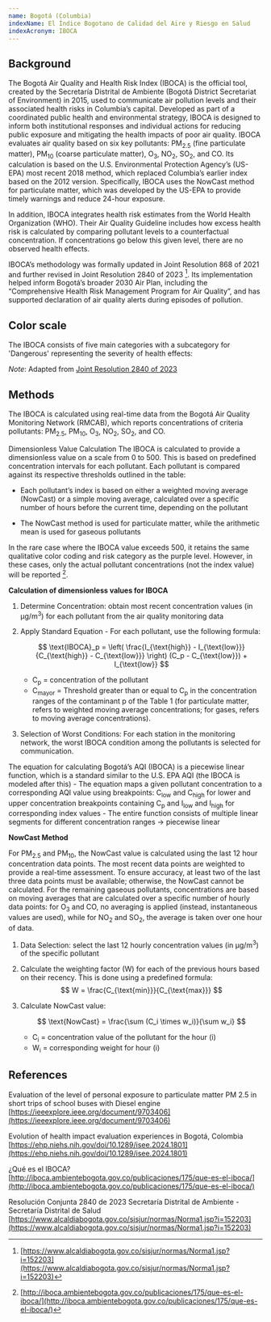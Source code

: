 ```yaml
---
name: Bogotá (Columbia)
indexName: El Índice Bogotano de Calidad del Aire y Riesgo en Salud
indexAcronym: IBOCA
---
```



## Background

The Bogotá Air Quality and Health Risk Index (IBOCA) is the official tool, created by the Secretaría Distrital de Ambiente (Bogotá District 
Secretariat of Environment) in 2015, used to communicate air pollution levels and their associated health risks in Columbia’s capital. Developed as 
part of a coordinated public health and environmental strategy, IBOCA is designed to inform both institutional responses and individual actions for 
reducing public exposure and mitigating the health impacts of poor air quality. IBOCA evaluates air quality based on six key pollutants: PM<sub>2.5</sub> 
(fine particulate matter), PM<sub>10</sub> (coarse particulate matter), O<sub>3</sub>, NO<sub>2</sub>, SO<sub>2</sub>, and CO. Its calculation is based on the U.S. Environmental Protection Agency’s 
(US-EPA) most recent 2018 method, which replaced Columbia’s earlier index based on the 2012 version. Specifically, IBOCA uses the NowCast method for 
particulate matter, which was developed by the US-EPA to provide timely warnings and reduce 24-hour exposure. 

In addition, IBOCA integrates health risk estimates from the World Health Organization (WHO). Their Air Quality Guideline includes how excess health risk 
is calculated by comparing pollutant levels to a counterfactual concentration. If concentrations go below this given level, there are no observed health effects. 

IBOCA’s methodology was formally updated in Joint Resolution 868 of 2021 and further revised in Joint Resolution 2840 of 2023 [^1]. Its implementation helped 
inform Bogotá’s broader 2030 Air Plan, including the “Comprehensive Health Risk Management Program for Air Quality”, and has supported declaration of air 
quality alerts during episodes of pollution. 



## Color scale

The IBOCA consists of five main categories with a subcategory for 'Dangerous' representing the severity of health effects: 

<ColorScale index="bogota" value={true} />

_Note_: Adapted from [Joint Resolution 2840 of 2023](https://www.alcaldiabogota.gov.co/sisjur/normas/Norma1.jsp?i=152203)

## Methods

The IBOCA is calculated using real-time data from the Bogotá Air Quality Monitoring Network (RMCAB), which reports concentrations of criteria pollutants: 
PM<sub>2.5</sub>, PM<sub>10</sub>, O<sub>3</sub>, NO<sub>2</sub>, SO<sub>2</sub>, and CO. 

Dimensionless Value Calculation
The IBOCA is calculated to provide a dimensionless value on a scale from 0 to 500. This is based on predefined concentration intervals for each pollutant. 
Each pollutant is compared against its respective thresholds outlined in the table: 


<BreakpointsTable index="bogota" />

- Each pollutant’s index is based on either a weighted moving average (NowCast) or a simple moving average, calculated over a specific number 
of hours before the current time, depending on the pollutant

- The NowCast method is used for particulate matter, while the arithmetic mean is used for gaseous pollutants


<Admonition type="note">

In the rare case where the IBOCA value exceeds 500, it retains the same qualitative color coding and risk category as the purple level. 
However, in these cases, only the actual pollutant concentrations (not the index value) will be reported [^2]. 

</Admonition>

**Calculation of dimensionless values for IBOCA**
1. Determine Concentration: obtain most recent concentration values (in µg/m<sup>3</sup>) for each pollutant from the air quality monitoring data

2. Apply Standard Equation - For each pollutant, use the following formula: 

    $$ \text{IBOCA}_p = \left( \frac{I_{\text{high}} - I_{\text{low}}}{C_{\text{high}} - C_{\text{low}}} \right) (C_p - C_{\text{low}}) + I_{\text{low}}  $$
    - C<sub>p</sub> = concentration of the pollutant 
    - C<sub>mayor</sub> = Threshold greater than or equal to C<sub>p</sub> in the concentration ranges of the contaminant p of the Table 1 (for particulate matter, 
    refers to weighted moving average concentrations; for gases, refers to moving average concentrations).

3. Selection of Worst Conditions: For each station in the monitoring network, the worst IBOCA condition among the pollutants is selected for communication. 

<Admonition type="note">

The equation for calculating Bogotá’s AQI (IBOCA) is a piecewise linear function, which is a standard similar to the U.S. EPA AQI (the IBOCA is modeled after this) 
    - The equation maps a given pollutant concentration to a corresponding AQI value using breakpoints: C<sub>low</sub> and C<sub>high</sub> for lower and upper concentration 
    breakpoints containing C<sub>p</sub> and I<sub>low</sub> and I<sub>high</sub> for corresponding index values 
    - The entire function consists of multiple linear segments for different concentration ranges → piecewise linear

</Admonition>

**NowCast Method**

For PM<sub>2.5</sub> and PM<sub>10</sub>, the NowCast value is calculated using the last 12 hour concentration data points. The most recent data points are weighted to provide a real-time 
assessment. To ensure accuracy, at least two of the last three data points must be available; otherwise, the NowCast cannot be calculated. For the remaining gaseous pollutants, 
concentrations are based on moving averages that are calculated over a specific number of hourly data points: for O<sub>3</sub> and CO, no averaging is applied (instead, instantaneous 
values are used), while for NO<sub>2</sub> and SO<sub>2</sub>, the average is taken over one hour of data. 

1. Data Selection: select the last 12 hourly concentration values (in µg/m<sup>3</sup>) of the specific pollutant
2. Calculate the weighting factor (W) for each of the previous hours based on their recency. This is done using a predefined formula: 
$$ W = \frac{C_{\text{min}}}{C_{\text{max}}} $$

3. Calculate NowCast value: 

    $$ \text{NowCast} = \frac{\sum (C_i \times w_i)}{\sum w_i} $$
    - C<sub>i</sub> = concentration value of the pollutant for the hour (i)
    - W<sub>i</sub> = corresponding weight for hour (i)

## References

Evaluation of the level of personal exposure to particulate matter PM 2.5 in short trips of school buses with Diesel engine
[https://ieeexplore.ieee.org/document/9703406](https://ieeexplore.ieee.org/document/9703406)

Evolution of health impact evaluation experiences in Bogotá, Colombia
[https://ehp.niehs.nih.gov/doi/10.1289/isee.2024.1801](https://ehp.niehs.nih.gov/doi/10.1289/isee.2024.1801)

¿Qué es el IBOCA?
[http://iboca.ambientebogota.gov.co/publicaciones/175/que-es-el-iboca/](http://iboca.ambientebogota.gov.co/publicaciones/175/que-es-el-iboca/)

Resolución Conjunta 2840 de 2023 Secretaría Distrital de Ambiente - Secretaría Distrital de Salud
[https://www.alcaldiabogota.gov.co/sisjur/normas/Norma1.jsp?i=152203](https://www.alcaldiabogota.gov.co/sisjur/normas/Norma1.jsp?i=152203)


[^1]: [https://www.alcaldiabogota.gov.co/sisjur/normas/Norma1.jsp?i=152203](https://www.alcaldiabogota.gov.co/sisjur/normas/Norma1.jsp?i=152203)
[^2]: [http://iboca.ambientebogota.gov.co/publicaciones/175/que-es-el-iboca/](http://iboca.ambientebogota.gov.co/publicaciones/175/que-es-el-iboca/)
